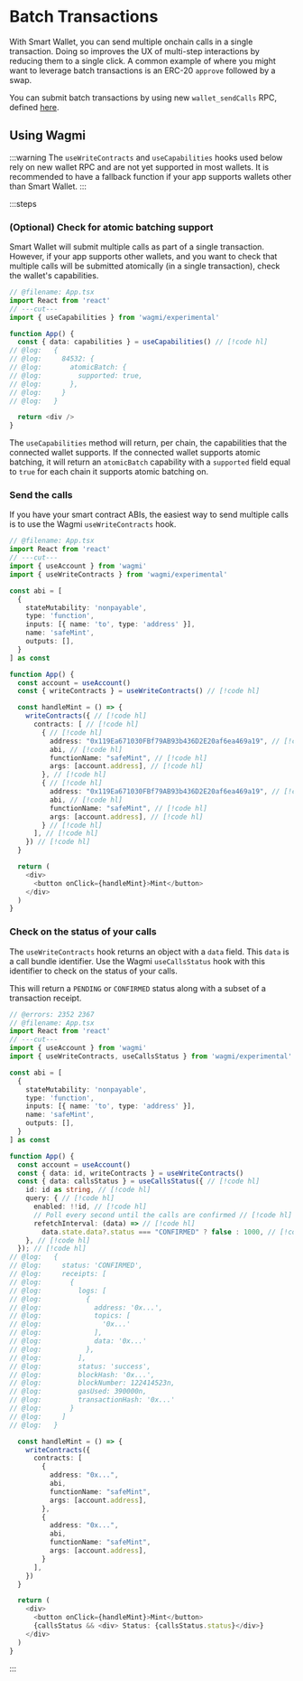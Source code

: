 # Batch Transactions

With Smart Wallet, you can send multiple onchain calls in a single transaction. Doing so improves the UX of multi-step interactions by reducing them to a single click. A common example of where you might want to leverage batch transactions is an ERC-20 `approve` followed by a swap.

You can submit batch transactions by using new `wallet_sendCalls` RPC, defined [here](https://eip5792.xyz/reference/sendCalls).

## Using Wagmi

:::warning
The `useWriteContracts` and `useCapabilities` hooks used below rely on new wallet RPC and are not yet supported in most wallets. 
It is recommended to have a fallback function if your app supports wallets other than Smart Wallet. 
:::

:::steps
### (Optional) Check for atomic batching support

Smart Wallet will submit multiple calls as part of a single transaction. However, if your app supports other wallets, and you want to check that multiple calls will be submitted atomically (in a single transaction), check the wallet's capabilities.

```ts twoslash [App.tsx]
// @filename: App.tsx
import React from 'react'
// ---cut---
import { useCapabilities } from 'wagmi/experimental'

function App() {
  const { data: capabilities } = useCapabilities() // [!code hl]
// @log:   {
// @log:     84532: {
// @log:       atomicBatch: {
// @log:         supported: true,
// @log:       },
// @log:     }  
// @log:   }

  return <div />
}
```

The `useCapabilities` method will return, per chain, the capabilities that the connected wallet supports. If the connected wallet supports atomic batching, it will return an `atomicBatch` capability with a `supported` field equal to `true` for each chain it supports atomic batching on.

### Send the calls

If you have your smart contract ABIs, the easiest way to send multiple calls is to use the Wagmi `useWriteContracts` hook.

```ts twoslash [App.tsx]
// @filename: App.tsx
import React from 'react'
// ---cut---
import { useAccount } from 'wagmi'
import { useWriteContracts } from 'wagmi/experimental'

const abi = [
  {
    stateMutability: 'nonpayable',
    type: 'function',
    inputs: [{ name: 'to', type: 'address' }],
    name: 'safeMint',
    outputs: [],
  }
] as const

function App() {
  const account = useAccount()
  const { writeContracts } = useWriteContracts() // [!code hl]

  const handleMint = () => {
    writeContracts({ // [!code hl]
      contracts: [ // [!code hl]
        { // [!code hl]
          address: "0x119Ea671030FBf79AB93b436D2E20af6ea469a19", // [!code hl]
          abi, // [!code hl]
          functionName: "safeMint", // [!code hl]
          args: [account.address], // [!code hl]
        }, // [!code hl]
        { // [!code hl]
          address: "0x119Ea671030FBf79AB93b436D2E20af6ea469a19", // [!code hl]
          abi, // [!code hl]
          functionName: "safeMint", // [!code hl]
          args: [account.address], // [!code hl]
        } // [!code hl]
      ], // [!code hl]
    }) // [!code hl]
  }

  return ( 
    <div>
      <button onClick={handleMint}>Mint</button>
    </div>
  )
}
```

### Check on the status of your calls

The `useWriteContracts` hook returns an object with a `data` field. This `data` is a call bundle identifier. Use the Wagmi `useCallsStatus` hook with this identifier to check on the status of your calls.

This will return a `PENDING` or `CONFIRMED` status along with a subset of a transaction receipt.

```ts twoslash [App.tsx]
// @errors: 2352 2367
// @filename: App.tsx
import React from 'react'
// ---cut---
import { useAccount } from 'wagmi'
import { useWriteContracts, useCallsStatus } from 'wagmi/experimental'

const abi = [
  {
    stateMutability: 'nonpayable',
    type: 'function',
    inputs: [{ name: 'to', type: 'address' }],
    name: 'safeMint',
    outputs: [],
  }
] as const

function App() {
  const account = useAccount()
  const { data: id, writeContracts } = useWriteContracts()
  const { data: callsStatus } = useCallsStatus({ // [!code hl]
    id: id as string, // [!code hl]
    query: { // [!code hl]
      enabled: !!id, // [!code hl]
      // Poll every second until the calls are confirmed // [!code hl]
      refetchInterval: (data) => // [!code hl]
        data.state.data?.status === "CONFIRMED" ? false : 1000, // [!code hl]
    }, // [!code hl]
  }); // [!code hl]
// @log:   {
// @log:     status: 'CONFIRMED',
// @log:     receipts: [
// @log:       {
// @log:         logs: [
// @log:           {
// @log:             address: '0x...',
// @log:             topics: [
// @log:               '0x...'
// @log:             ],
// @log:             data: '0x...'
// @log:           },
// @log:         ],
// @log:         status: 'success',
// @log:         blockHash: '0x...',
// @log:         blockNumber: 122414523n,
// @log:         gasUsed: 390000n,
// @log:         transactionHash: '0x...'
// @log:       }
// @log:     ]
// @log:   }

  const handleMint = () => {
    writeContracts({
      contracts: [
        {
          address: "0x...",
          abi,
          functionName: "safeMint",
          args: [account.address],
        },
        {
          address: "0x...",
          abi,
          functionName: "safeMint",
          args: [account.address],
        }
      ],
    })
  }

  return ( 
    <div>
      <button onClick={handleMint}>Mint</button>
      {callsStatus && <div> Status: {callsStatus.status}</div>}
    </div>
  )
}
```

:::